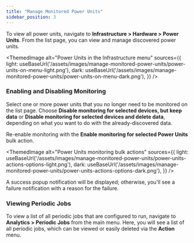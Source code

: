 ```yaml
---
title: "Manage Monitored Power Units"
sidebar_position: 3
---
```



To view all power units, navigate to **Infrastructure > Hardware > Power Units**. From the list page, you can view and manage discovered power units.

<ThemedImage
  alt="Power Units in the Infrastructure menu"
  sources={{
    light: useBaseUrl('/assets/images/manage-monitored-power-units/power-units-on-menu-light.png'),
    dark: useBaseUrl('/assets/images/manage-monitored-power-units/power-units-on-menu-dark.png'),
  }}
/>

### Enabling and Disabling Monitoring

Select one or more power units that you no longer need to be monitored on the list page. Choose **Disable monitoring for selected devices, but keep data** or **Disable monitoring for selected devices and delete data**, depending on what you want to do with the already-discovered data. 

Re-enable monitoring with the **Enable monitoring for selected Power Units** bulk action.

<ThemedImage
  alt="Power Units monitoring bulk actions"
  sources={{
    light: useBaseUrl('/assets/images/manage-monitored-power-units/power-units-actions-options-light.png'),
    dark: useBaseUrl('/assets/images/manage-monitored-power-units/power-units-actions-options-dark.png'),
  }}
/>

A success popup notification will be displayed; otherwise, you'll see a failure notification with a reason for the failure. 

### Viewing Periodic Jobs

To view a list of all periodic jobs that are configured to run, navigate to **Analytics > Periodic Jobs** from the main menu. Here, you will see a list of all periodic jobs, which can be viewed or easily deleted via the **Action** menu.

